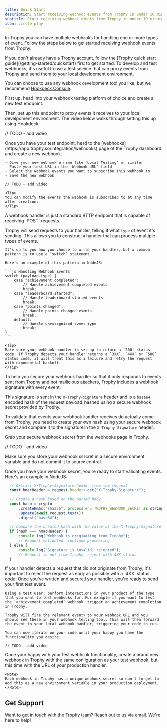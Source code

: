 ```yaml
---
title: Quick Start
description: Start receiving webhook events from Trophy in under 10 minutes.
subtitle: Start receiving webhook events from Trophy in under 10 minutes.
icon: circle-play
---
```


In Trophy you can have multiple webhooks for handling one or more types of event. Follow the steps below to get started receiving webhook events from Trophy.

<Tip>
  If you don't already have a Trophy account, follow the [Trophy quick start
  guide](/getting-started/quickstart) first to get started.
</Tip>

<Steps>
  <Step title="Create test webhook">
  To develop and test webhooks, it's useful to use a test service that can proxy events from Trophy and send them to your local development environment.

You can choose to use any webhook development tool you like, but we recommend [Hookdeck Console](https://console.hookdeck.com).

First up, head into your webhook testing platform of choice and create a new test endpoint.

Then, set up this endpoint to proxy events it receives to your local develpoment environment. The video below walks through setting this up using Hookdeck.

// TODO - add video

  </Step>
  <Step title="Configure test webhook in Trophy">
    Once you have your test endpoint, head to the [webhooks](https://app.trophy.so/integration/webhooks) page of the Trophy dashboard and create a new webhook.

    - Give your new webhook a name like 'Local Testing' or similar
    - Paste your test URL in the 'Webhook URL' field
    - Select the webhook events you want to subscribe this webhook to
    - Save the new webhook

    // TODO - add video

    <Tip>
    You can modify the events the webhook is subscribed to at any time after creation.
    </Tip>

  </Step>
  <Step title="Write webhook handler">
  A webhook handler is just a standard HTTP endpoint that is capable of receiving `POST` requests.

Trophy will send requests to your handler, telling it what `type` of event it's sending. This allows you to construct a handler that can process multiple types of events.

    It's up to you how you choose to write your handler, but a common pattern is to use a `switch` statement.

    Here's an example of this pattern in NodeJS:

    ```js Handling Webhook Events
    switch (payload.type) {
        case "achievement.completed":
            // Handle achievement completed events
            break;
        case "leaderboard.started":
            // Handle leaderboard started events
            break;
        case "points.changed":
            // Handle points changed events
            break;
        default:
            // Handle unrecognised event type
            break;
    }
    ```

    <Tip>
    Make sure your webhook handler is set up to return a `200` status code. If Trophy detects your handler returns a `3XX`, `4XX` or `500` status code, it will treat this as a failure and retry the request with exponential backoff.
    </Tip>

  </Step>
  <Step title="Secure webhook handler">
  To help you secure your webhook handler so that it only responds to events sent from Trophy and not mailicious attackers, Trophy includes a webhook signature with every event.

This signature is sent in the `X-Trophy-Signature` header and is a `base64` encoded hash of the request payload, hashed using a secure webhook secret provided by Trophy.

To validate that events your webhook handler receives do actually come from Trophy, you need to create your own hash using your secure webhook secret and compare it to the signature in the `X-Trophy-Signature` header.

Grab your secure webhook secret from the webhooks page in Trophy.

// TODO - add video

<Warning>
  Make sure you store your webhook ssecret in a secure environment variable and
  do not commit it to source control.
</Warning>

Once you have your webhook secret, you're ready to start validating events. Here's an example in NodeJS:

```js Validating Webhook Events
  // Extract X-Trophy-Signature header from the request
  const hmacHeader = request.headers.get("X-Trophy-Signature");

  // Create a hash based on the parsed body
  const hash = crypto
      .createHmac("sha256", process.env.TROPHY_WEBHOOK_SECRET as string)
      .update(await request.text())
      .digest("base64");

  // Compare the created hash with the value of the X-Trophy-Signature header
  if (hash === hmacHeader) {
      console.log("Webhook is originating from Trophy");
      // Request validated, continue processing
  } else {
      console.log("Signature is invalid, rejected");
      // Request is not from Trophy, reject with 4XX status
  }
```

<Warning>
  If your handler detects a request that did not originate from Trophy, it's
  important to reject the request as early as possible with a `4XX` status code.
</Warning>

  </Step>
  <Step title="Validate test webhook behavoir">
    Once you've written and secured your handler, you're ready to send your first test event.

    Using a test user, perform interactions in your product of the type that you want to test webhooks for. For example if you want to test the `achievement.completed` webhook, trigger an achievement completion in Trophy.

    Trophy will fire the relevant events to your webhook URL and you should see these in your webhook testing tool. This will then forward the event to your local webhook handler, triggering your code to run.

    You can now iterate on your code until your happy you have the functionality you desire.

    // TODO - add video

  </Step>
  <Step title="Create production webhook">
    Once your happy with your test webhook functionality, create a brand new webhook in Trophy with the same configuration as your test webhook, but this time with the URL of your production handler.

    <Note>
    Each webhook in Trophy has a unique webhook secret so don't forget to add this as a new environment variable in your production deployment.
    </Note>

  </Step>
</Steps>

## Get Support

Want to get in touch with the Trophy team? Reach out to us via [email](mailto:support@trophy.so). We're here to help!
